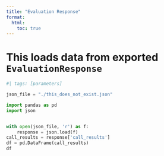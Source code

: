 ```yaml
---
title: "Evaluation Response"
format:
  html:
    toc: true
---
```


# This loads data from exported `EvaluationResponse`

```python
#| tags: [parameters]

json_file = "./this_does_not_exist.json"
```

```python
import pandas as pd
import json


with open(json_file, 'r') as f:
    response = json.load(f)
call_results = response['call_results']
df = pd.DataFrame(call_results)
df
```